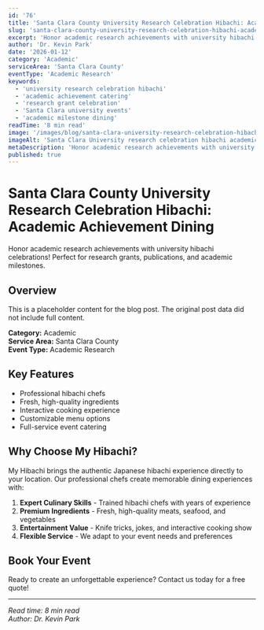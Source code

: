 ```yaml
---
id: '76'
title: 'Santa Clara County University Research Celebration Hibachi: Academic Achievement Dining'
slug: 'santa-clara-county-university-research-celebration-hibachi-academic'
excerpt: 'Honor academic research achievements with university hibachi celebrations! Perfect for research grants, publications, and academic milestones.'
author: 'Dr. Kevin Park'
date: '2026-01-12'
category: 'Academic'
serviceArea: 'Santa Clara County'
eventType: 'Academic Research'
keywords:
  - 'university research celebration hibachi'
  - 'academic achievement catering'
  - 'research grant celebration'
  - 'Santa Clara university events'
  - 'academic milestone dining'
readTime: '8 min read'
image: '/images/blog/santa-clara-university-research-celebration-hibachi-academic.svg'
imageAlt: 'Santa Clara University research celebration hibachi academic achievement featuring university campus with academic building, classical columns, blue sky, innovation light bulb with glowing rays, DNA helix research symbol, academic hibachi chef with graduation cap chef hat holding PhD diploma and spatula, research faculty in lab coats with glasses and research papers, graduate students with ID badges and laptops, hibachi grill with blue and gold academic flames, research equipment including microscope and laboratory beakers, academic achievement table with prestigious journals including Nature, Science, Cell, and PNAS, research awards and grant trophies, RESEARCH ACHIEVEMENT CELEBRATION banner, mathematical formulas, academic stars, collaboration circles, creating scholarly celebration atmosphere'
metaDescription: 'Honor academic research achievements with university hibachi celebrations! Perfect for research grants, publications, and academic milestones.'
published: true
---
```


# Santa Clara County University Research Celebration Hibachi: Academic Achievement Dining

Honor academic research achievements with university hibachi celebrations! Perfect for research grants, publications, and academic milestones.

## Overview

This is a placeholder content for the blog post. The original post data did not include full content.

**Category:** Academic  
**Service Area:** Santa Clara County  
**Event Type:** Academic Research

## Key Features

- Professional hibachi chefs
- Fresh, high-quality ingredients
- Interactive cooking experience
- Customizable menu options
- Full-service event catering

## Why Choose My Hibachi?

My Hibachi brings the authentic Japanese hibachi experience directly to your location. Our professional chefs create memorable dining experiences with:

1. **Expert Culinary Skills** - Trained hibachi chefs with years of experience
2. **Premium Ingredients** - Fresh, high-quality meats, seafood, and vegetables
3. **Entertainment Value** - Knife tricks, jokes, and interactive cooking show
4. **Flexible Service** - We adapt to your event needs and preferences

## Book Your Event

Ready to create an unforgettable experience? Contact us today for a free quote!

---

*Read time: 8 min read*  
*Author: Dr. Kevin Park*

